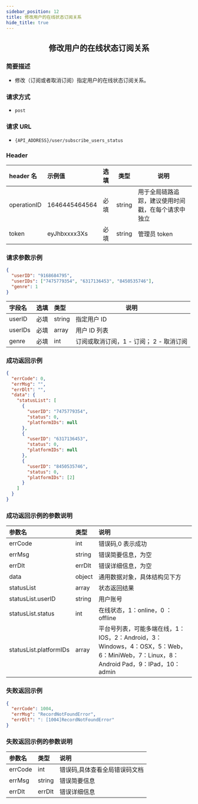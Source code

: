 ```yaml
---
sidebar_position: 12
title: 修改用户的在线状态订阅关系
hide_title: true
---
```


<center>

## 修改用户的在线状态订阅关系

</center>

### 简要描述

- 修改（订阅或者取消订阅）指定用户的在线状态订阅关系。

### 请求方式

- `post`

### 请求 URL

- `{API_ADDRESS}/user/subscribe_users_status`

### Header

| header 名   | 示例值        | 选填 | 类型   | 说明                         |
| :---------- | :------------ | :--- | ------ | ---------------------------- |
| operationID | 1646445464564 | 必填 | string | 用于全局链路追踪，建议使用时间戳，在每个请求中独立 |
| token       | eyJhbxxxx3Xs  | 必填 | string | 管理员 token                 |

### 请求参数示例

```json
{
  "userID": "9168684795",
  "userIDs": ["7475779354", "6317136453", "8450535746"],
  "genre": 1
}
```

| 字段名  | 选填 | 类型   | 说明                                    |
| :------ | :--- | :----- | --------------------------------------- |
| userID  | 必填 | string | 指定用户 ID                             |
| userIDs | 必填 | array  | 用户 ID 列表                            |
| genre   | 必填 | int    | 订阅或取消订阅，1 - 订阅； 2 - 取消订阅 |

### 成功返回示例

```json
{
  "errCode": 0,
  "errMsg": "",
  "errDlt": "",
  "data": {
    "statusList": [
      {
        "userID": "7475779354",
        "status": 0,
        "platformIDs": null
      },
      {
        "userID": "6317136453",
        "status": 0,
        "platformIDs": null
      },
      {
        "userID": "8450535746",
        "status": 0,
        "platformIDs": [2]
      }
    ]
  }
}
```

### 成功返回示例的参数说明

| 参数名                 | 类型   | 说明                                                                                                                               |
| :--------------------- | :----- | :--------------------------------------------------------------------------------------------------------------------------------- |
| errCode                | int    | 错误码,0 表示成功                                                                                                                  |
| errMsg                 | string | 错误简要信息，为空                                                                                                          |
| errDlt                 | errDlt | 错误详细信息，为空                                                                                                          |
| data                   | object | 通用数据对象，具体结构见下方                                                                                                       |
| statusList             | array  | 状态返回结果                                                                                                                       |
| statusList.userID      | string | 用户账号                                                                                                                           |
| statusList.status      | int    | 在线状态，1：online，0 ：offline                                                                                                   |
| statusList.platformIDs | array  | 平台号列表，可能多端在线，1：IOS，2：Android，3：Windows，4：OSX，5：Web，6：MiniWeb，7：Linux，8：Android Pad，9：IPad，10：admin |

### 失败返回示例

```json
{
  "errCode": 1004,
  "errMsg": "RecordNotFoundError",
  "errDlt": ": [1004]RecordNotFoundError"
}
```

### 失败返回示例的参数说明

| 参数名  | 类型   | 说明                          |
| :------ | :----- | :---------------------------- |
| errCode | int    | 错误码,具体查看全局错误码文档 |
| errMsg  | string | 错误简要信息                  |
| errDlt  | errDlt | 错误详细信息                  |

